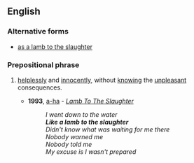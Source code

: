 ==English==

===Alternative forms===
* [[as a lamb to the slaughter]]

===Prepositional phrase===
{{head|en|prepositional phrase|head=[[like]] a [[lamb]] to the [[slaughter]]}}

# {{label|en|simile}} [[helplessly]] and [[innocently]], without [[knowing]] the [[unpleasant]] consequences.
#* '''1993''', [[w:a-ha|a-ha]] - ''[[w:Memorial Beach|Lamb To The Slaughter]]''
#*: ''I went down to the water''
#*: '''''Like a lamb to the slaughter'''''
#*: ''Didn't know what was waiting for me there''
#*: ''Nobody warned me''
#*: ''Nobody told me''
#*: ''My excuse is I wasn't prepared''